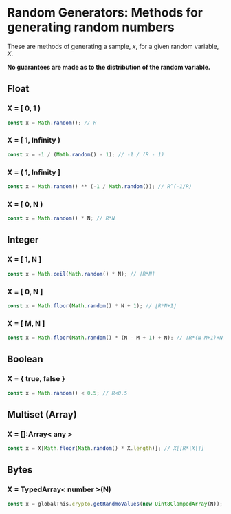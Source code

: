 
<Meta title="Library/Random Generators/Docs" />

# Random Generators: Methods for generating random numbers

These are methods of generating a sample, _x_, for a given random variable, _X_.

**No guarantees are made as to the distribution of the random variable.**

## Float

### X = [ 0, 1 )

```javascript
const x = Math.random(); // R
```

### X = [ 1, Infinity )

```javascript
const x = -1 / (Math.random() - 1); // -1 / (R - 1)
```

### X = ( 1, Infinity ]

```javascript
const x = Math.random() ** (-1 / Math.random()); // R^(-1/R)
```

### X = [ 0, N )

```javascript
const x = Math.random() * N; // R*N
```

## Integer

### X = [ 1, N ]

```javascript
const x = Math.ceil(Math.random() * N); // ⌈R*N⌉
```

### X = [ 0, N ]

```javascript
const x = Math.floor(Math.random() * N + 1); // ⌊R*N+1⌋
```

### X = [ M, N ]

```javascript
const x = Math.floor(Math.random() * (N - M + 1) + N); // ⌊R*(N-M+1)+N⌋
```

## Boolean

### X = { true, false }

```javascript
const x = Math.random() < 0.5; // R<0.5
```

## Multiset (Array)

### X = []:Array< any >

```javascript
const x = X[Math.floor(Math.random() * X.length)]; // X[⌊R*|X|⌋]
```

## Bytes

### X = TypedArray< number >(N)

```javascript
const x = globalThis.crypto.getRandmoValues(new Uint8ClampedArray(N)); // X[⌊R*|X|⌋]
```
